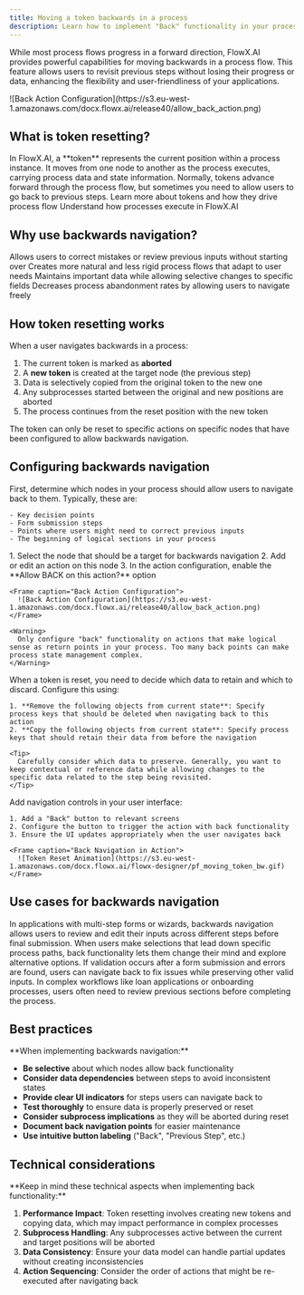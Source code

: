 ```yaml
---
title: Moving a token backwards in a process
description: Learn how to implement "Back" functionality in your processes to allow users to return to previous steps while preserving data.
---
```


While most process flows progress in a forward direction, FlowX.AI provides powerful capabilities for moving backwards in a process flow. This feature allows users to revisit previous steps without losing their progress or data, enhancing the flexibility and user-friendliness of your applications.

<Frame caption="Back Action Configuration">
![Back Action Configuration](https://s3.eu-west-1.amazonaws.com/docx.flowx.ai/release40/allow_back_action.png)
</Frame>

## What is token resetting?

<Card title="Token Concept" icon="location-dot">
In FlowX.AI, a **token** represents the current position within a process instance. It moves from one node to another as the process executes, carrying process data and state information. Normally, tokens advance forward through the process flow, but sometimes you need to allow users to go back to previous steps.
</Card>

<CardGroup cols={2}>
  <Card title="Process Tokens" href="../../building-blocks/token" icon="file-lines">
    Learn more about tokens and how they drive process flow
  </Card>
  <Card title="Process Instances" href="../../building-blocks/process/process-instance" icon="diagram-project">
    Understand how processes execute in FlowX.AI
  </Card>
</CardGroup>

## Why use backwards navigation?

<CardGroup cols={2}>
  <Card title="User Experience" icon="user">
    Allows users to correct mistakes or review previous inputs without starting over
  </Card>
  <Card title="Process Flexibility" icon="arrows-up-down-left-right">
    Creates more natural and less rigid process flows that adapt to user needs
  </Card>
  <Card title="Data Preservation" icon="database">
    Maintains important data while allowing selective changes to specific fields
  </Card>
  <Card title="Reduced Abandonment" icon="chart-line">
    Decreases process abandonment rates by allowing users to navigate freely
  </Card>
</CardGroup>

## How token resetting works

When a user navigates backwards in a process:

1. The current token is marked as **aborted**
2. A **new token** is created at the target node (the previous step)
3. Data is selectively copied from the original token to the new one
4. Any subprocesses started between the original and new positions are aborted
5. The process continues from the reset position with the new token

<Info>
The token can only be reset to specific actions on specific nodes that have been configured to allow backwards navigation.
</Info>

## Configuring backwards navigation

<Steps>
  <Step title="Identify Target Nodes">
    First, determine which nodes in your process should allow users to navigate back to them. Typically, these are:
    
    - Key decision points
    - Form submission steps
    - Points where users might need to correct previous inputs
    - The beginning of logical sections in your process
  </Step>
  
  <Step title="Configure Node Actions">
    1. Select the node that should be a target for backwards navigation
    2. Add or edit an action on this node
    3. In the action configuration, enable the **Allow BACK on this action?** option
    
    <Frame caption="Back Action Configuration">
      ![Back Action Configuration](https://s3.eu-west-1.amazonaws.com/docx.flowx.ai/release40/allow_back_action.png)
    </Frame>
    
    <Warning>
      Only configure "back" functionality on actions that make logical sense as return points in your process. Too many back points can make process state management complex.
    </Warning>
  </Step>
  
  <Step title="Configure Data Handling">
    When a token is reset, you need to decide which data to retain and which to discard. Configure this using:
    
    1. **Remove the following objects from current state**: Specify process keys that should be deleted when navigating back to this action
    2. **Copy the following objects from current state**: Specify process keys that should retain their data from before the navigation
    
    <Tip>
      Carefully consider which data to preserve. Generally, you want to keep contextual or reference data while allowing changes to the specific data related to the step being revisited.
    </Tip>
  </Step>
  
  <Step title="Implement UI Navigation">
    Add navigation controls in your user interface:
    
    1. Add a "Back" button to relevant screens
    2. Configure the button to trigger the action with back functionality
    3. Ensure the UI updates appropriately when the user navigates back
    
    <Frame caption="Back Navigation in Action">
      ![Token Reset Animation](https://s3.eu-west-1.amazonaws.com/docx.flowx.ai/flowx-designer/pf_moving_token_bw.gif)
    </Frame>
  </Step>
</Steps>

## Use cases for backwards navigation

<AccordionGroup>
  <Accordion title="Multi-Step Forms">
    In applications with multi-step forms or wizards, backwards navigation allows users to review and edit their inputs across different steps before final submission.
  </Accordion>
  
  <Accordion title="Decision Correction">
    When users make selections that lead down specific process paths, back functionality lets them change their mind and explore alternative options.
  </Accordion>
  
  <Accordion title="Error Correction">
    If validation occurs after a form submission and errors are found, users can navigate back to fix issues while preserving other valid inputs.
  </Accordion>
  
  <Accordion title="Process Review">
    In complex workflows like loan applications or onboarding processes, users often need to review previous sections before completing the process.
  </Accordion>
</AccordionGroup>

## Best practices

<Tip>
**When implementing backwards navigation:**

- **Be selective** about which nodes allow back functionality
- **Consider data dependencies** between steps to avoid inconsistent states
- **Provide clear UI indicators** for steps users can navigate back to
- **Test thoroughly** to ensure data is properly preserved or reset
- **Consider subprocess implications** as they will be aborted during reset
- **Document back navigation points** for easier maintenance
- **Use intuitive button labeling** ("Back", "Previous Step", etc.)
</Tip>

## Technical considerations

<Warning>
**Keep in mind these technical aspects when implementing back functionality:**

1. **Performance Impact**: Token resetting involves creating new tokens and copying data, which may impact performance in complex processes
2. **Subprocess Handling**: Any subprocesses active between the current and target positions will be aborted
3. **Data Consistency**: Ensure your data model can handle partial updates without creating inconsistencies
4. **Action Sequencing**: Consider the order of actions that might be re-executed after navigating back
</Warning>
